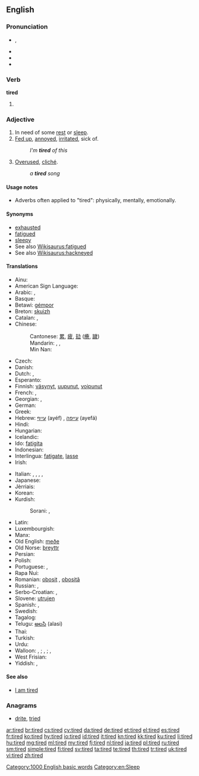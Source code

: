 ==English==
{{wikipedia|dab=tired}}

===Pronunciation===
* {{a|UK}} {{IPA|/taɪə(ɹ)d/}}, {{X-SAMPA|/taI@(r\)d/}}
* {{audio|En-uk-tired.ogg|Audio (UK)}}
* {{rhymes|aɪə(ɹ)d}}
* {{audio|en-us-tired.ogg|Audio (US)}}

===Verb===
'''tired'''

# {{past of|tire}}

===Adjective===
{{en-adj}}

# In need of some [[rest]] or [[sleep]].
# [[fed up|Fed up]], [[annoyed]], [[irritated]], sick of.
#: ''I'm '''tired''' of this''
# [[overused|Overused]], [[cliché]].
#: ''a '''tired''' song''

====Usage notes====
* Adverbs often applied to "tired": physically, mentally, emotionally.

====Synonyms====
* [[exhausted]]
* [[fatigued]]
* [[sleepy]]
* See also [[Wikisaurus:fatigued]]
* See also [[Wikisaurus:hackneyed]]

====Translations====
{{trans-top|in need of rest or sleep}}
* Ainu: {{tø|ain|ヨッテㇰ|tr=yottek}}
* American Sign Language: {{tø|ase|BentB@IpsiChest-PalmBack-BentB@IpsiChest-PalmBack BentB@IpsiChest-PalmUp-BentB@IpsiChest-PalmUp}}
* Arabic: {{t-|ar|متعب|tr=mút3ab}}, {{t-|ar|تعبان|tr=ta3baan}}
* Basque: {{t-|eu|nekatuta}}
* Betawi: [[gémpor]]
* Breton: [[skuizh]]
* Catalan: {{t-|ca|cansat|m}}, {{t-|ca|cansada|f}}
* Chinese:
*: Cantonese: [[累]], [[疲]], [[攰]] ([[癐]], [[䠩]])
*: Mandarin: {{t-|cmn|累|tr=lèi|sc=Hani}}, {{t-|cmn|疲|tr=pí|sc=Hani}}, {{t|zh|疲倦|tr=píjuàn|sc=Hani}}
*: Min Nan: {{t-|nan|忝|tr=thiám|sc=Hans}}
* Czech: {{t+|cs|unavený|m}}
* Danish: {{t+|da|træt}}
* Dutch: {{t+|nl|moe}}, {{t+|nl|vermoeid}}
* Esperanto: {{t+|eo|laca}}
* Finnish: [[väsynyt]], [[uupunut]], [[voipunut]]
* French: {{t+|fr|fatigué|m}}, {{t+|fr|fatiguée|f}}
* Georgian: {{t-|ka|დაღლილი|sc=Geor}}, {{t-|ka|მოღალული|tr=moghaluli|sc=Geor}}
* German: {{t+|de|müde}}
* Greek: {{t+|el|κουρασμένος|tr=kourasménos|sc=Grek}}
* Hebrew: [[עייף]] (ayéf) {{m}}, [[עייפה]] (ayefá) {{f}}
* Hindi: {{t-|hi|थका|tr=thakā|sc=Deva}}
* Hungarian: {{t+|hu|fáradt}}
* Icelandic: {{t+|is|þreyttur}}
* Ido: [[fatigita]]
* Indonesian: {{t+|id|lelah}}
* Interlingua: [[fatigate]], [[lasse]]
* Irish: {{t-|ga|tuirseach}}
{{trans-mid}}
* Italian: {{t+|it|stanco}}, {{t+|it|esausto}}, {{t+|it|fatto}}, {{t-|it|distrutto}}, {{t-|it|affaticato}}
* Japanese: {{t+|ja|疲れる|alt=疲れた|tr=つかれた, tsukareta}}
* Jèrriais: {{tø|roa-jer|lâssé}}
* Korean: {{t+|ko|피곤하다|alt=피곤한|tr=pigonhan}}
* Kurdish:
*: Sorani: {{ku-Arab|[[هیلاک]]}}, {{ku-Arab|[[ماندو]]}}
* Latin: {{t-|la|fessus|m}}
* Luxembourgish: {{t-|lb|midd}}
* Manx: {{t-|gv|skee}}
* Old English: [[meðe]]
* Old Norse: [[þreyttr]]
* Persian: {{t|fa|خسته|tr=xasta(e)|sc=fa-Arab}}
* Polish: {{t+|pl|zmęczony|m}}
* Portuguese: {{t+|pt|cansado|m}}, {{t+|pt|cansada|f}}
* Rapa Nui: {{tø|rap|rohirohi}}
* Romanian: [[obosit]] {{m}}, [[obosită]] {{f}}
* Russian: {{t+|ru|усталый|tr=ustályj}}, {{t+|ru|уставший|tr=ustávšij}}
* Serbo-Croatian: {{t|sh|umoran|alt=ȕmōran}}, {{t|sh|umorna|sc=Latn}}
* Slovene: [[utrujen]]
* Spanish: {{t+|es|cansado}}, {{t-|es|fatigado}}
* Swedish: {{t+|sv|trött}}
* Tagalog: {{t-|tl|pagod}}
* Telugu: [[అలసి]] (alasi)
* Thai: {{t+|th|เหนื่อย|tr=nèuuay|sc=Thai}}
* Turkish: {{t+|tr|yorgun}}
* Urdu: {{t-|ur|تھکا|tr=thakā|sc=ur-Arab}}
* Walloon: {{t+|wa|nåjhi|m}}, {{t-|wa|nåjheye|f}}; {{t+|wa|scran|m}}, {{t-|wa|scranse|f}}; {{t-|wa|hode|m|f}}, {{t-|wa|hodé|m}} {{t-|wa|hodêye|f}}
* West Frisian: {{t-|fy|wurch}}
* Yiddish: {{t-|yi|מיד|m|tr=mid|sc=Hebr}}, {{t-|yi|מידע|f|tr=mide|sc=Hebr}}
{{trans-bottom}}

{{trans-see|fed up|[[fed up#Translations|fed up]]}}

{{trans-see|overused}}

====See also====
* [[I am tired]]

===Anagrams===
* [[drite#English|drite]], [[tried#English|tried]]

[[Category:1000 English basic words]]
[[Category:en:Sleep]]

[[ar:tired]]
[[br:tired]]
[[cs:tired]]
[[cy:tired]]
[[da:tired]]
[[de:tired]]
[[et:tired]]
[[el:tired]]
[[es:tired]]
[[fr:tired]]
[[ko:tired]]
[[hy:tired]]
[[io:tired]]
[[id:tired]]
[[it:tired]]
[[kn:tired]]
[[kk:tired]]
[[ku:tired]]
[[li:tired]]
[[hu:tired]]
[[mg:tired]]
[[ml:tired]]
[[my:tired]]
[[fj:tired]]
[[nl:tired]]
[[ja:tired]]
[[pl:tired]]
[[ru:tired]]
[[sm:tired]]
[[simple:tired]]
[[fi:tired]]
[[sv:tired]]
[[ta:tired]]
[[te:tired]]
[[th:tired]]
[[tr:tired]]
[[uk:tired]]
[[vi:tired]]
[[zh:tired]]